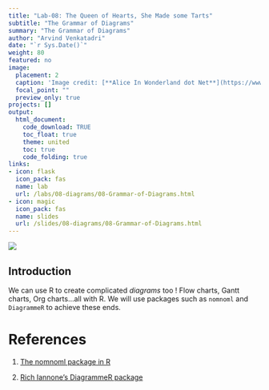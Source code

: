 ```yaml
---
title: "Lab-08: The Queen of Hearts, She Made some Tarts"
subtitle: "The Grammar of Diagrams"
summary: "The Grammar of Diagrams"
author: "Arvind Venkatadri"
date: "`r Sys.Date()`"
weight: 80
featured: no
image:
  placement: 2
  caption: 'Image credit: [**Alice In Wonderland dot Net**](https://www.alice-in-wonderland.net/)'
  focal_point: ""
  preview_only: true
projects: []
output: 
  html_document:
    code_download: TRUE
    toc_float: true
    theme: united
    toc: true
    code_folding: true
links:
- icon: flask
  icon_pack: fas
  name: lab
  url: /labs/08-diagrams/08-Grammar-of-Diagrams.html
- icon: magic
  icon_pack: fas
  name: slides
  url: /slides/08-diagrams/08-Grammar-of-Diagrams.html
---
```


![](featured.jpg)


## Introduction

We can use R to create complicated *diagrams* too ! Flow charts, Gantt charts, Org charts...all with R. We will use packages such as `nomnoml` and `DiagrammeR` to achieve these ends.


# References

1. [The nomnoml package in R](https://nomnoml.com)

2. [ Rich Iannone's DiagrammeR package](https://rich-iannone.github.io/DiagrammeR/graphviz_and_mermaid.html)
